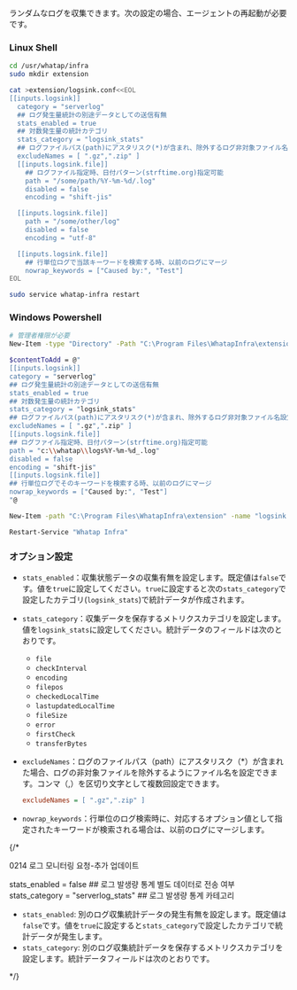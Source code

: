 ランダムなログを収集できます。次の設定の場合、エージェントの再起動が必要です。

### Linux Shell

```bash title='Linux Shell' {7-12,14,15,25,26} showLineNumbers
cd /usr/whatap/infra
sudo mkdir extension

cat >extension/logsink.conf<<EOL
[[inputs.logsink]]
  category = "serverlog"
  ## ログ発生量統計の別途データとしての送信有無
  stats_enabled = true 
  ## 対数発生量の統計カテゴリ
  stats_category = "logsink_stats"
  ## ログファイルパス(path)にアスタリスク(*)が含まれ、除外するログ非対象ファイル名設定 
  excludeNames = [ ".gz",".zip" ] 
  [[inputs.logsink.file]]
    ## ログファイル指定時、日付パターン(strftime.org)指定可能
    path = "/some/path/%Y-%m-%d/.log" 
    disabled = false
    encoding = "shift-jis"

  [[inputs.logsink.file]]
    path = "/some/other/log"
    disabled = false
    encoding = "utf-8"

  [[inputs.logsink.file]]
    ## 行単位ログで当該キーワードを検索する時、以前のログにマージ
    nowrap_keywords = ["Caused by:", "Test"]
EOL

sudo service whatap-infra restart
```

### Windows Powershell

```bash title='Windows Powershell' {7-11,14,15,19,20} showLineNumbers
# 管理者権限が必要
New-Item -type "Directory" -Path "C:\Program Files\WhatapInfra\extension"

$contentToAdd = @"
[[inputs.logsink]]
category = "serverlog"
## ログ発生量統計の別途データとしての送信有無
stats_enabled = true 
## 対数発生量の統計カテゴリ
stats_category = "logsink_stats"
## ログファイルパス(path)にアスタリスク(*)が含まれ、除外するログ非対象ファイル名設定 
excludeNames = [ ".gz",".zip" ] 
[[inputs.logsink.file]]
## ログファイル指定時、日付パターン(strftime.org)指定可能
path = "c:\\whatap\\logs%Y-%m-%d_.log"
disabled = false
encoding = "shift-jis"
[[inputs.logsink.file]]
## 行単位ログでそのキーワードを検索する時、以前のログにマージ
nowrap_keywords = ["Caused by:", "Test"]
"@

New-Item -path "C:\Program Files\WhatapInfra\extension" -name "logsink.conf" -type "file" -value $contentToAdd -Force

Restart-Service "Whatap Infra"
```

### オプション設定

- `stats_enabled`：収集状態データの収集有無を設定します。既定値は`false`です。値を`true`に設定してください。`true`に設定すると次の`stats_category`で設定したカテゴリ(`logsink_stats`)で統計データが作成されます。

- `stats_category`：収集データを保存するメトリクスカテゴリを設定します。値を`logsink_stats`に設定してください。統計データのフィールドは次のとおりです。

  - `file`
  - `checkInterval`
  - `encoding`
  - `filepos`
  - `checkedLocalTime`
  - `lastupdatedLocalTime`
  - `fileSize`
  - `error`
  - `firstCheck`
  - `transferBytes`

- `excludeNames`：ログのファイルパス（path）にアスタリスク（\*）が含まれた場合、ログの非対象ファイルを除外するようにファイル名を設定できます。コンマ（,）を区切り文字として複数回設定できます。

  ```ini title='Example'
  excludeNames = [ ".gz",".zip" ]
  ```

- `nowrap_keywords`：行単位のログ検索時に、対応するオプション値として指定されたキーワードが検索される場合は、以前のログにマージします。

{/* 

0214 로그 모니터링 요청-추가 업데이트

stats_enabled = false ## 로그 발생량 통계 별도 데이터로 전송 여부
stats_category = "serverlog_stats" ## 로그 발생량 통계 카테고리

- `stats_enabled`: 別のログ収集統計データの発生有無を設定します。既定値は`false`です。値を`true`に設定すると`stats_category`で設定したカテゴリで統計データが発生します。
- `stats_category`: 別のログ収集統計データを保存するメトリクスカテゴリを設定します。統計データフィールドは次のとおりです。

*/}
